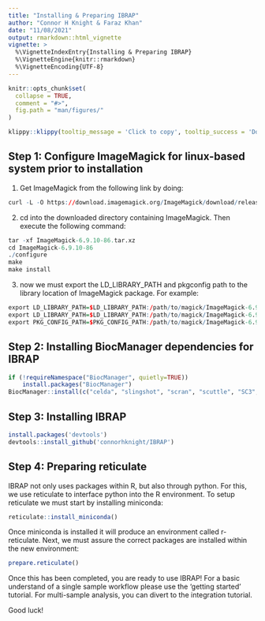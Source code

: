 ```yaml
---
title: "Installing & Preparing IBRAP"
author: "Connor H Knight & Faraz Khan"
date: "11/08/2021"
output: rmarkdown::html_vignette
vignette: >
  %\VignetteIndexEntry{Installing & Preparing IBRAP}
  %\VignetteEngine{knitr::rmarkdown}
  %\VignetteEncoding{UTF-8}
---
```


```r
knitr::opts_chunk$set(
  collapse = TRUE,
  comment = "#>",
  fig.path = "man/figures/"
)
```

```r
klippy::klippy(tooltip_message = 'Click to copy', tooltip_success = 'Done', position = c('bottom', 'right'))
```

## Step 1: Configure ImageMagick for linux-based system prior to installation

1. Get ImageMagick from the following link by doing: 

```r
curl -L -O https://download.imagemagick.org/ImageMagick/download/releases/ImageMagick-6.9.10-86.tar.xz

```

2. cd into the downloaded directory containing ImageMagick. Then execute the following command:

```r
tar -xf ImageMagick-6.9.10-86.tar.xz 
cd ImageMagick-6.9.10-86
./configure
make
make install

```

3. now we must export the LD_LIBRARY_PATH and pkgconfig path to the library location of ImageMagick package. For example: 

```r
export LD_LIBRARY_PATH=$LD_LIBRARY_PATH:/path/to/magick/ImageMagick-6.9.10-86/lib
export LD_LIBRARY_PATH=$LD_LIBRARY_PATH:/path/to/magick/ImageMagick-6.9.10-86/Magick++/lib
export PKG_CONFIG_PATH=$PKG_CONFIG_PATH:/path/to/magick/ImageMagick-6.9.10-86/lib/pkgconfig

```

## Step 2: Installing BiocManager dependencies for IBRAP 

```r
if (!requireNamespace("BiocManager", quietly=TRUE))
    install.packages("BiocManager")
BiocManager::install(c("celda", "slingshot", "scran", "scuttle", "SC3", "SingleCellExperiment", "PCAtools", "topGO","shinydashboard", "destiny", "progress"))

```

## Step 3: Installing IBRAP

```r
install.packages('devtools')
devtools::install_github('connorhknight/IBRAP')

```

## Step 4: Preparing reticulate

IBRAP not only uses packages within R, but also through python. For this, we use reticulate to interface python into the R environment. To setup reticulate we must start by installing miniconda:

```r
reticulate::install_miniconda()

```

Once miniconda is installed it will produce an environment called r-reticulate. Next, we must assure the correct packages are installed within the new environment:

```r
prepare.reticulate()

```

Once this has been completed, you are ready to use IBRAP! For a basic understand of a single sample workflow please use the 'getting started' tutorial. For multi-sample analysis, you can divert to the integration tutorial. 

Good luck!














